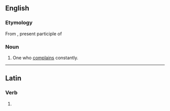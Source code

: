 ==English==

===Etymology===
From {{etyl|la|en}} {{term|lātrans||lang=la}}, present participle of {{term|latro|lātro|lang=la|bark, bay}}

===Noun===
{{en-noun}}

# {{obsolete}} One who [[complain]]s constantly.

----
==Latin==
===Verb===
{{la-verb-form|lātrant}}

# {{conjugation of|[[latro#Latin|lātrō]]||3|p|pres|act|ind}}

{{rfc-auto}}